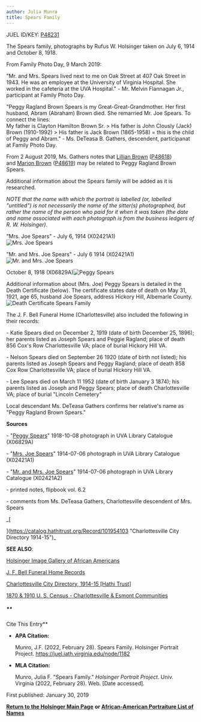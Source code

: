 ```yaml
---
author: Julia Munro
title: Spears Family
---
```

JUEL ID/KEY: [P48231](http://juel.iath.virginia.edu/public_person?person=48231 "P48231")****[  
](http://juel.iath.virginia.edu/public_person?person=48231 "P48231")****

The Spears family, photographs by Rufus W. Holsinger taken on July 6, 1914 and October 8, 1918.  
  
From Family Photo Day, 9 March 2019: 

"Mr. and Mrs. Spears lived next to me on Oak Street at 407 Oak Street in 1943. He was an employee at the University of Virginia Hospital. She worked in the cafeteria at the UVA Hospital." - Mr. Melvin Flannagan Jr., participant at Family Photo Day.  

"Peggy Ragland Brown Spears is my Great-Great-Grandmother. Her first husband, Abram (Abraham) Brown died. She remarried Mr. Joe Spears. To connect the lines:   
My father is Clayton Hamilton Brown Sr. > His father is John Clously (Jack) Brown (1910-1992) > His father is Jack Brown (1865-1958) = this is the child of Peggy and Abram." - Ms. DeTeasa B. Gathers, descendent, participanat at Family Photo Day. 

From 2 August 2019, Ms. Gathers notes that [Lillian Brown](http://juel.iath.virginia.edu/node/1444# "Brown, Lillian") ([P48618](http://juel.iath.virginia.edu/public_person?person=48618 "P48618")) and [Marion Brown](http://juel.iath.virginia.edu/node/1445 "Brown, Marion") ([P48619](http://juel.iath.virginia.edu/public_person?person=48619 "P48619")) may be related to Peggy Ragland Brown Spears. 

Additional information about the Spears family will be added as it is researched. 

_NOTE that the name with which the portrait is labelled (or, labelled "untitled") is not necessarily the name of the sitter(s) photographed, but rather the name of the person who paid for it when it was taken (the date and name associated with each photograph is from the business ledgers of R. W. Holsinger)._  

"Mrs. Joe Spears" - July 6, 1914 (X02421A1)  
![Mrs. Joe Spears](https://iiif.lib.virginia.edu/iiif/uva-lib:1042254/full/1000,1337/0/default.jpg "Mrs. Joe Spears")

"Mr. and Mrs. Joe Spears" - July 6 1914 (X02421A1)  
![Mr. and Mrs. Joe Spears](https://iiif.lib.virginia.edu/iiif/uva-lib:1042255/full/1000,1337/0/default.jpg "Mr. and Mrs. Joe Spears")

October 8, 1918 (X06829A)![Peggy Spears](https://iiif.lib.virginia.edu/iiif/uva-lib:1049862/full/1000,1337/0/default.jpg "Peggy Spears")

  
Additional information about (Mrs. Joe) Peggy Spears is detailed in the Death Certificate (below). The certificate states date of death on May 31, 1921, age 65, husband Joe Spears, address Hickory Hill, Albemarle County. ![](http://juel.iath.virginia.edu/sites/default/files/media/images/received_2049652848404581.png "Death Certificate Spears Family")

  
The J. F. Bell Funeral Home (Charlottesville) also included the following in their records:

\- Katie Spears died on December 2, 1919 (date of birth December 25, 1896); her parents listed as Joseph Spears and Peggie Ragland; place of death 856 Cox's Row Charlottesville VA; place of burial Hickory Hill VA.  
  
\- Nelson Spears died on September 26 1920 (date of birth not listed); his parents listed as Joseph Spears and Peggy Ragland; place of death 858 Cox Row Charlottesville VA; place of burial Hickory Hill VA.

\- Lee Spears died on March 11 1952 (date of birth January 3 1874); his parents listed as Joseph and Peggy Spears; place of death Charlottesville VA; place of burial "Lincoln Cemetery"

  
Local descendant Ms. DeTeasa Gathers confirms her relative's name as "Peggy Ragland Brown Spears."  
  

**Sources**

\- "[Peggy Spears](https://search.lib.virginia.edu/sources/images/items/uva-lib:1049862 "Spears, Peggy")" 1918-10-08 photograph in UVA Library Catalogue (X06829A) 

\- "[Mrs. Joe Spears](https://search.lib.virginia.edu/sources/images/items/uva-lib:1042254 "Spears, Mrs. Joe")" 1914-07-06 photograph in UVA Library Catalogue (X02421A1)

\- "[Mr. and Mrs. Joe Spears](https://search.lib.virginia.edu/sources/images/items/uva-lib:1042255 "Spears, Mr. and Mrs. Joe")" 1914-07-06 photograph in UVA Library Catalogue (X02421A2)

\- printed notes, flipbook vol. 6.2 

\- comments from Ms. DeTeasa Gathers, Charlottesville descendent of Mrs. Spears

_[  
  
](https://catalog.hathitrust.org/Record/101954103 "Charlottesville City Directory 1914-15")_

**SEE ALSO**:

[Holsinger Image Gallery of African Americans](http://rwholsingerphotos.org/images.php "Holsinger Image Gallery of African Americans")

[J. F. Bell Funeral Home Records](http://www2.vcdh.virginia.edu/afam/raceandplace/perl_scripts/funeral_search.html "J. F. Bell Funeral Home Database")

[Charlottesville City Directory, 1914-15 \[Hathi Trust\]](https://catalog.hathitrust.org/Record/101954103 "Charlottesville City Directory, 1914-15") 

[1870 & 1910 U. S. Census - Charlottesville & Esmont Communities](http://www2.vcdh.virginia.edu/afam/raceandplace/census/search_both.html "1870 & 1910 U. S. Census: Charlottesville and Esmont Communities")

##### **  
Cite This Entry**

*   **APA Citation:**
    
    Munro, J.F. (2022, February 28). Spears Family. Holsinger Portrait Project. https://juel.iath.virginia.edu/node/1182
    
*   **MLA Citation:**
    
    Munro, Julia F. "Spears Family." _Holsinger Portrait Project_. Univ. Virginia (2022, February 28). Web. \[Date accessed\].
    

First published: January 30, 2019

[**Return to the Holsinger Main Page**](http://juel.iath.virginia.edu/node/980) **or [African-American Portraiture List of Names](http://juel.iath.virginia.edu/node/996)**
